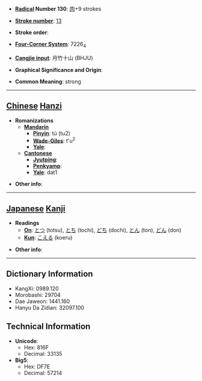 * '''[[Wiktionary:Chinese radical index| Radical]] Number 130''': [[Wiktionary:Chinese radical index 肉|肉]]+9 strokes

* '''[[Wiktionary:Chinese total strokes index|Stroke number]]''': [[Wiktionary:Chinese total strokes index 13|13]]

* '''Stroke order''': 

* '''[[Wiktionary:Chinese four corner index|Four-Corner System]]''': 7226<sub>4</sub>

* '''[[Wiktionary:Chinese Cangjie index|Cangjie input]]''': 月竹十山 (BHJU)

* '''Graphical Significance and Origin''': 

* '''Common Meaning''': strong

----

== [[Chinese]] [[Hanzi]] ==

* '''Romanizations'''
** '''[[Mandarin]]'''
*** '''[[Pinyin]]''': tú (tu2)
*** '''[[Wade-Giles]]''': t'u<sup>2</sup>
*** '''[[Yale]]''': 
** '''[[Cantonese]]'''
*** '''[[Jyutping]]''':
*** '''[[Penkyamp]]''': 
*** '''[[Yale]]''': dat1

* '''Other info''': 

----

== [[Japanese]] [[Kanji]] ==

* '''Readings'''
** '''[[On]]''': [[とつ]] (totsu), [[とち]] (tochi), [[どち]] (dochi), [[とん]] (ton), [[どん]] (don)
** '''[[Kun]]''': [[こえる]] (koeru)

* '''Other info''':  

----

== Dictionary Information ==

* KangXi: 0989.120
* Morobashi: 29704
* Dae Jaweon: 1441.160
* Hanyu Da Zidian: 32097.100

== Technical Information ==

* '''Unicode''':
** Hex: 816F
** Decimal: 33135
* '''Big5''':
** Hex: DF7E
** Decimal: 57214